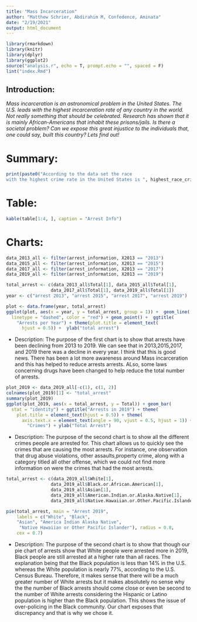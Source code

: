 ```yaml
---
title: "Mass Incarceration"
author: "Matthew Schrier, Abdirahim M, Confedence, Aminata" 
date: "2/19/2021"
output: html_document
---
```


```r
library(rmarkdown)
library(knitr)
library(dplyr)
library(ggplot2)
source("analysis.r", echo = T, prompt.echo = "", spaced = F)
lint("index.Rmd")
```

## Introduction:

*Mass incarceration is an astronomical problem in the United States. The U.S. leads with the highest incarceration rate of any country in the world. Not really something that should be celebrated. Research has shown that it is mainly African-Americans that inhabit these prisons/jails. Is there a societal problem? Can we expose this great injustice to the individuals that, one could say, built this country? Lets find out!*

# Summary:

```r
print(paste0("According to the data set the race 
with the highest crime rate in the United States is ", highest_race_crime_rate_2019, " Which wasn't surprising to us because the sheer difference of population size between white people and every other race in the United States. We also found out that the crime that was done the most frequently by white people in 2019 was ", highest_crime_type_white_2019, ". This was surprising seeing that in 2013, the crime that was most frequently done by white people was ", highest_crime_type_white_2013, ". After some more calculations, We learned that the crimes that  African Americans were mostly arrested for in 2013 was ", highest_crime_afri_amer_2013, " which made it even less surprising when we found out that crimes African Americans were arrested for six years later was ", highest_crime_afri_amer_2019, " because it was very stereotypical. Looking at our data from the years 2013, 2015, 2017, and 2019 we found our that the average number of arrests was ", average_criminal_total, " throughout the United States."))
```




# Table:

```r
kable(table[1:4, ], caption = "Arrest Info")
```

# Charts:

```r
data_2013_all <- filter(arrest_information, X2013 == "2013")
data_2015_all <- filter(arrest_information, X2013 == "2015")
data_2017_all <- filter(arrest_information, X2013 == "2017")
data_2019_all <- filter(arrest_information, X2013 == "2019")

total_arrest <- c(data_2013_all$Total[1], data_2015_all$Total[1],
                 data_2017_all$Total[1], data_2019_all$Total[1])
year <- c("arrest 2013", "arrest 2015", "arrest 2017", "arrest 2019")

plot <- data.frame(year, total_arrest)
ggplot(plot, aes(x = year, y = total_arrest, group = 1)) +  geom_line(
  linetype = "dashed", color = "red") + geom_point() +  ggtitle(
    "Arrests per Year") + theme(plot.title = element_text(
      hjust = 0.5)) +  ylab("total arrest")
```

- Description: The purpose of the first chart is to show that arrests have been declining from 2013 to 2019. We can see that in 2013,2015,2017, and 2019 there was a decline in every year. I think that this is good news. There has been a lot more awareness around Mass incarceration and this has helped to reduce arrests arrests. ALso, some laws concerning drugs have been changed to help reduce the total number of arrests. 



```r
plot_2019 <- data_2019_all[-c(1), c(1, 2)]
colnames(plot_2019)[1] <- "total_arrest"
summary(plot_2019)
ggplot(plot_2019, aes(x = total_arrest, y = Total)) + geom_bar(
  stat = "identity") + ggtitle("Arrests in 2019") + theme(
    plot.title = element_text(hjust = 0.5)) + theme(
      axis.text.x = element_text(angle = 90, vjust = 0.5, hjust = 1)) + xlab(
        "Crimes") + ylab("Total Arrest")
```

- Description: The purpose of the second chart is to show all the different crimes people are arrested for. This chart allows us to quickly see the crimes that are causing the most arrests. For instance, one observation that drug abuse violations, other assaults,property crime, along with a category titled all other offense, which we could not find more information on were the crimes that had the most arrests.  



```r

total_arrest <- c(data_2019_all$White[1],
                 data_2019_all$Black.or.African.American[1],
                 data_2019_all$Asian[1],
                 data_2019_all$American.Indian.or.Alaska.Native[1],
                 data_2019_all$Native.Hawaiian.or.Other.Pacific.Islander[1])

pie(total_arrest, main = "Arrest 2019",
    labels = c("White", "Black",
    "Asian", "America Indian Alaska Native",
     "Native Hawaiian or Other Pacific Islander"), radius = 0.8,
    cex = 0.7)
```

- Description: The purpose of the second chart is to show that though our pie chart of arrests show that White people were arrested more in 2019, Black people are still arrested at a higher rate than all races. The explanation being that the Black population is less than 14% in the U.S. whereas the White population is nearly 77%, according to the U.S. Census Bureau. Therefore, it makes sense that there will be a much greater number of White arrests but it makes absolutely no sense why the the number of Black arrests should come close or even be second to the number of White arrests considering the Hispanic or Latino population is higher than the Black population. This shows the issue of over-policing in the Black community. Our chart exposes that discrepancy and that is why we chose it. 
